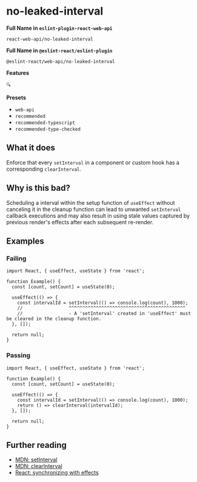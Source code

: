 # no-leaked-interval

**Full Name in `eslint-plugin-react-web-api`**

```plain copy
react-web-api/no-leaked-interval
```

**Full Name in `@eslint-react/eslint-plugin`**

```plain copy
@eslint-react/web-api/no-leaked-interval
```

**Features**

`🔍`

**Presets**

- `web-api`
- `recommended`
- `recommended-typescript`
- `recommended-type-checked`

## What it does

Enforce that every `setInterval` in a component or custom hook has a corresponding `clearInterval`.

## Why is this bad?

Scheduling a interval within the setup function of `useEffect` without canceling it in the cleanup function can lead to unwanted `setInterval` callback executions and may also result in using stale values captured by previous render's effects after each subsequent re-render.

## Examples

### Failing

```tsx
import React, { useEffect, useState } from 'react';

function Example() {
  const [count, setCount] = useState(0);

  useEffect(() => {
    const intervalId = setInterval(() => console.log(count), 1000);
    //                 ^^^^^^^^^^^^^^^^^^^^^^^^^^^^^^^^^^^^^^^^^^^
    //                 - A 'setInterval' created in 'useEffect' must be cleared in the cleanup function.
  }, []);

  return null;
}
```

### Passing

```tsx
import React, { useEffect, useState } from 'react';

function Example() {
  const [count, setCount] = useState(0);

  useEffect(() => {
    const intervalId = setInterval(() => console.log(count), 1000);
    return () => clearInterval(intervalId);
  }, []);

  return null;
}
```

## Further reading

- [MDN: setInterval](https://developer.mozilla.org/en-US/docs/Web/API/setInterval)
- [MDN: clearInterval](https://developer.mozilla.org/en-US/docs/Web/API/clearInterval)
- [React: synchronizing with effects](https://react.dev/learn/synchronizing-with-effects#putting-it-all-together)
